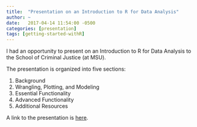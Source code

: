 ```yaml
---
title:  "Presentation on an Introduction to R for Data Analysis"
author: ~
date:   2017-04-14 11:54:00 -0500
categories: [presentation]
tags: [getting-started-withR]
---
```


I had an opportunity to present on an Introduction to R for Data Analysis to the School of Criminal Justice (at MSU). 

The presentation is organized into five sections:

1. Background
2. Wrangling, Plotting, and Modeling
3. Essential Functionality
4. Advanced Functionality
5. Additional Resources

A link to the presentation is [here](https://jrosen48.github.io/media/r-presentations/r_introduction_4-14.html).